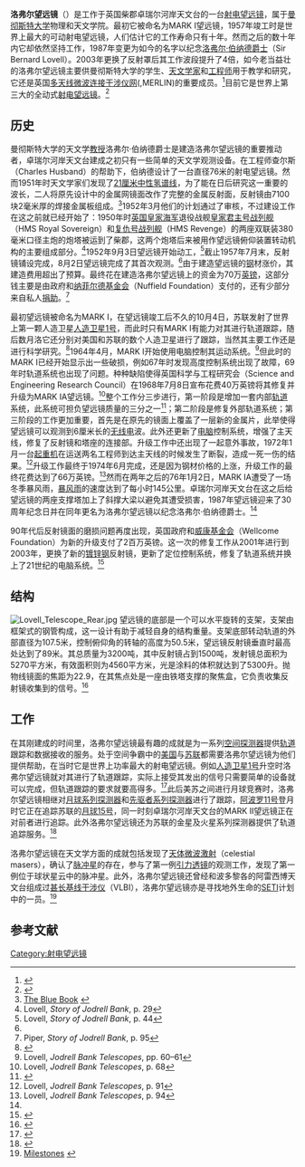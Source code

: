 {{Infobox Telescope
| name = Lovell Telescope
| image = [[File:Lovell_Telescope.jpg|250px]]
| caption = 76.2米直径的洛弗尔望远镜
| organization = [[卓瑞尔河岸天文台|卓瑞尔河岸天文台]]
| location = 英国[[柴郡|柴郡]]
| coords = {{coord|53|14|13.2|N|2|18|25.74|W|display=inline,title}}
| altitude = 
| wavelength =最高5GHz
| weather = 
| built = 1952–1957
| first_light =1957年8月2日<ref name="story_158_177a">Lovell, ''Story of Jodrell Bank'', p. 158, plus the image at the bottom of p177a</ref>
| website = [http://www.jodrellbank.manchester.ac.uk/ www.jodrellbank.manchester.ac.uk]
| style = [[反射望远镜|反射望远镜]] [[抛物面|抛物面]]式
| diameter =76.2米<ref name="stats">{{cite web | url=http://www.jb.man.ac.uk/tech/lovell/facts.html | title=Jodrell Bank Observatory — Facts and Figures | accessdate=2007-05-28 | archive-date=2012-09-02 | archive-url=https://www.webcitation.org/6ANHmMFIc?url=http://www.jodrellbank.manchester.ac.uk/aboutus/lovell/facts.html | dead-url=no }}</ref>
| area = 5270 m²<ref name="stats" />
| focal_length = 22.9 m<ref name="stats" />
| angular_resolution = 
| mounting = [[地平式|地平式]]
}}
'''洛弗尔望远镜'''（{{lang-en|Lovell Telescope}}）是工作于英国柴郡卓瑞尔河岸天文台的一台[[射电望远镜|射电望远镜]]，属于[[曼彻斯特大学|曼彻斯特大学]]物理和天文学院。最初它被命名为MARK I望远镜，1957年竣工时是世界上最大的可动射电望远镜，人们估计它的工作寿命只有十年。然而之后的数十年内它却依然坚持工作，1987年变更为如今的名字以纪念[[洛弗尔·伯纳德爵士|洛弗尔·伯纳德爵士]]（Sir Bernard Lovell）。2003年更换了反射罩后其工作波段提升了4倍，如今老当益壮的洛弗尔望远镜主要供曼彻斯特大学的学生、[[天文学家|天文学家]]和[[工程师|工程师]]用于教学和研究，它还是英国[[多天线微波连接干涉仪网|多天线微波连接干涉仪网]]({{lang|en|'''M'''ulit-'''E'''lement '''R'''adio-'''L'''inked '''I'''nterferometer '''N'''etwork}},MERLIN)的重要成员。<ref>{{Cite web |url=http://www.spacetoday.org/DeepSpace/Telescopes/LovellTelescopeJBO.html |title=he Lovell Telescope at Jodrell Bank Observatory   |access-date=2010-06-26 |archive-date=2020-07-06 |archive-url=https://web.archive.org/web/20200706235756/http://www.spacetoday.org/DeepSpace/Telescopes/LovellTelescopeJBO.html |dead-url=no }}</ref>目前它是世界上第三大的全动式[[射电望远镜|射电望远镜]]。<ref>{{Cite web |url=http://www.jb.man.ac.uk/research/facilities/ |title=Facilities |access-date=2010-06-27 |archive-date=2016-11-02 |archive-url=https://web.archive.org/web/20161102002528/http://www.jb.man.ac.uk/research/facilities/ |dead-url=no }}</ref>
==历史==
曼彻斯特大学的天文学[[教授|教授]]洛弗尔·伯纳德爵士是建造洛弗尔望远镜的重要推动者，卓瑞尔河岸天文台建成之初只有一些简单的天文学观测设备。在工程师查尔斯（Charles Husband）的帮助下，伯纳德设计了一台直径76米的射电望远镜。然而1951年时天文学家们发现了[[中性氢区|21厘米中性氢谱线]]，为了能在日后研究这一重要的波长，二人将原先设计中的金属网镜面改作了完整的金属反射面，反射镜由7100块2毫米厚的焊接金属板组成。<ref>[http://www.jodrellbank.manchester.ac.uk/aboutus/lovell/bluebook/ The Blue Book] {{webarchive|url=https://web.archive.org/web/20100114004039/http://www.jodrellbank.manchester.ac.uk/aboutus/lovell/bluebook/ |date=2010-01-14 }}</ref>1952年3月他们的计划通过了审核，不过建设工作在这之前就已经开始了：1950年时[[英国皇家海军|英国皇家海军]]退役战舰[[皇家君主号战列舰|皇家君主号战列舰]]（HMS Royal Sovereign）和[[复仇号战列舰|复仇号战列舰]]（HMS Revenge）的两座双联装380毫米口径主炮的炮塔被运到了柴郡，这两个炮塔后来被用作望远镜俯仰装置转动机构的主要组成部分。<ref name="story_29">Lovell, ''Story of Jodrell Bank'', p. 29</ref>1952年9月3日望远镜开始动工，<ref name="story_44">Lovell, ''Story of Jodrell Bank'', p. 44</ref>截止1957年7月末，反射镜铺设完成，8月2日望远镜完成了其首次观测。<ref name="story_158_177a"/>由于建造望远镜的[[钢|钢]]材涨价，其建造费用超出了预算。最终花在建造洛弗尔望远镜上的资金为70万[[英镑|英镑]]，这部分钱主要是由政府和[[纳菲尔德基金会|纳菲尔德基金会]]（Nuffield Foundation）支付的，还有少部分来自私人[[捐助|捐助]]。<ref name="piper_story_95">Piper, ''Story of Jodrell Bank'', p. 95</ref>

最初望远镜被命名为MARK I，在望远镜竣工后不久的10月4日，苏联发射了世界上第一颗人造卫星[[人造卫星1号|人造卫星1号]]，而此时只有MARK I有能力对其进行轨道跟踪，随后数月洛它还分别对美国和苏联的数个人造卫星进行了跟踪，当然其主要工作还是进行科学研究。<ref>{{Cite web |url=http://www.jb.man.ac.uk/aboutus/lovell/build.html |title=Construction of the Lovell Telescope |accessdate=2010-06-26 |archive-date=2008-12-08 |archive-url=https://web.archive.org/web/20081208031835/http://www.jb.man.ac.uk/aboutus/lovell/build.html |dead-url=no }}</ref>1964年4月，MARK I开始使用电脑控制其运动系统。<ref name="jbtelescope_60">Lovell, ''Jodrell Bank Telescopes'', pp. 60–61</ref>但此时的MARK I已经开始显示出一些破损，例如67年时发现高度控制系统出现了故障，69年时轨道系统也出现了问题。种种缺陷使得英国科学与工程研究会（Science and Engineering Research Council）在1968年7月8日宣布花费40万英镑将其修复并升级为MARK IA望远镜。<ref name="jbtelescopes_68">Lovell, ''Jodrell Bank Telescopes'', p. 68</ref>整个工作分三步进行，第一阶段是增加一套内部[[轨道|轨道]]系统，此系统可担负望远镜质量的三分之一<ref name="jbo_mk1a">{{cite web | title=The MKIA Radio Telescope | url=http://www.jb.man.ac.uk/public/story/mk1a.html | publisher=Jodrell Bank Observatory | accessdate=2006-11-21 | archive-date=2006-10-15 | archive-url=https://web.archive.org/web/20061015012712/http://www.jb.man.ac.uk/public/story/mk1a.html | dead-url=no }}</ref>；第二阶段是修复外部轨道系统；第三阶段的工作更加重要，首先是在原先的镜面上覆盖了一层新的金属片，此举使得望远镜可以观测到6厘米长的[[无线电|无线电]]波。此外还更新了[[电脑|电脑]]控制系统，增强了主天线，修复了反射镜和塔座的连接部。升级工作中还出现了一起意外事故，1972年1月一台[[起重机|起重机]]在运送两名工程师到达主天线的时候发生了断裂，造成一死一伤的结果。<ref name="jbtelescopes_p91">Lovell, ''Jodrell Bank Telescopes'', p. 91</ref>升级工作最终于1974年6月完成，还是因为钢材价格的上涨，升级工作的最终花费达到了66万英镑。<ref name="jbtelescopes_94">Lovell, ''Jodrell Bank Telescopes'', p. 94</ref>然而在两年之后的76年1月2日，MARK IA遭受了一场冬季暴风雨，[[暴风雨|暴风雨]]的速度达到了每小时145公里。卓瑞尔河岸天文台在这之后给望远镜的两座支撑塔加上了斜撑大梁以避免其遭受损害，1987年望远镜迎来了30周年纪念日并在同年更名为洛弗尔望远镜以纪念洛弗尔·伯纳德爵士。<ref name="jbo_mk1a"/>

90年代后反射镜面的磨损问题再度出现，英国政府和[[威康基金会|威康基金会]]（Wellcome Foundation）为新的升级支付了2百万英镑。这一次的修复工作从2001年进行到2003年，更换了新的[[镀锌钢|镀锌钢]]反射镜，更新了定位控制系统，修复了轨道系统并换上了21世纪的电脑系统。<ref>{{Cite web |url=http://www.spaceref.com/news/viewpr.html?pid=9732 |title=The Lovell Telescope presents a new face to the Universe |accessdate=2010-06-26 |archive-date=2020-06-10 |archive-url=https://web.archive.org/web/20200610051732/http://www.spaceref.com/news/viewpr.html?pid=9732 |dead-url=no }}</ref>
==结构==
[[File:Lovell_Telescope_Rear.jpg|thumb]]
望远镜的底部是一个可以水平旋转的支架，支架由框架式的钢管构成，这一设计有助于减轻自身的结构重量。支架底部转动轨道的外部直径为107.5米，控制俯仰角的转轴的高度为50.5米，望远镜反射镜垂直时最高处达到了89米。其总质量为3200吨，其中反射镜占到1500吨，发射镜总面积为5270平方米，有效面积则为4560平方米，光是涂料的体积就达到了5300升。抛物线镜面的焦距为22.9，在其焦点处是一座由铁塔支撑的聚焦盒，它负责收集反射镜收集到的信号。<ref>{{Cite web |url=http://www.jb.man.ac.uk/aboutus/lovell/facts.html |title=The Lovell Telescope: Facts & Figures |access-date=2010-06-26 |archive-date=2020-02-21 |archive-url=https://web.archive.org/web/20200221014109/http://www.jb.man.ac.uk/aboutus/lovell/facts.html |dead-url=no }}</ref>
==工作==
在其刚建成的时间里，洛弗尔望远镜最有趣的成就是为一系列[[空间探测器|空间探测器]]提供[[轨道|轨道]]跟踪和数据接收的服务。处于空间争霸中的[[美国|美国]]与[[苏联|苏联]]都需要洛弗尔望远镜为他们提供帮助，在当时它是世界上功率最大的射电望远镜。例如[[人造卫星1号|人造卫星1号]]升空时洛弗尔望远镜就对其进行了轨道跟踪，实际上接受其发出的信号只需要简单的设备就可以完成，但轨道跟踪的要求就要高得多。<ref>{{Cite web |url=http://www.jb.man.ac.uk/history/tracking/part1.html#Drawn |title=Jodrell Bank's role in early space tracking activities - Part 1 |accessdate=2010-06-26 |archive-date=2019-04-25 |archive-url=https://web.archive.org/web/20190425132856/http://www.jb.man.ac.uk/history/tracking/part1.html#Drawn |dead-url=no }}</ref>此后美苏之间进行月球竞赛时，洛弗尔望远镜相继对[[月球号探测器|月球系列探测器]]和[[先驱者计划|先驱者系列探测器]]进行了跟踪，[[阿波罗11号|阿波罗11号]]登月时它正在追踪苏联的[[月球15号|月球15号]]，同一时刻卓瑞尔河岸天文台的MARK II望远镜正在对前者进行追踪。此外洛弗尔望远镜还为苏联的金星及火星系列探测器提供了轨道追踪服务。<ref>{{Cite web |url=http://www.jb.man.ac.uk/history/tracking/part2.html |title=Jodrell Bank's role in early space tracking activities - Part 2 |access-date=2010-06-27 |archive-date=2020-09-19 |archive-url=https://web.archive.org/web/20200919054940/http://www.jb.man.ac.uk/history/tracking/part2.html |dead-url=no }}</ref>

洛弗尔望远镜在天文学方面的成就包括发现了[[天体微波激射|天体微波激射]]（celestial masers），确认了[[脉冲星|脉冲星]]的存在，参与了第一例[[引力透镜|引力透镜]]的观测工作，发现了第一例位于球状星云中的脉冲星。此外，洛弗尔望远镜还曾经和波多黎各的阿雷西博天文台组成过[[甚长基线干涉仪|甚长基线干涉仪]]（VLBI），洛弗尔望远镜亦是寻找地外生命的[[SETI|SETI]]计划中的一员。<ref>[http://www.jodrellbank.manchester.ac.uk/history/milestones.html Milestones] {{webarchive|url=https://web.archive.org/web/20081028175102/http://www.jodrellbank.manchester.ac.uk/history/milestones.html |date=2008-10-28 }}</ref>

==参考文献==
{{reflist|2}}
{{Radio astronomy}}

[[Category:射电望远镜|Category:射电望远镜]]